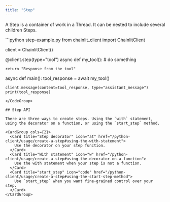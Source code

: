 ```yaml
---
title: "Step"
---
```


A Step is a container of work in a Thread. It can be nested to include several children Steps.


<CodeGroup>
```python step-example.py
from chainlit_client import ChainlitClient

client = ChainlitClient()

@client.step(type="tool")
async def my_tool():
    # do something

    return "Response from the tool"

async def main():
    tool_response = await my_tool()

    client.message(content=tool_response, type="assistant_message")
    print(tool_response)
```
</CodeGroup>

## Step API

There are three ways to create steps. Using the `with` statement, using the decorator on a function, or using the `start_step` method.

<CardGroup cols={2}>
  <Card title="Step decorator" icon="at" href="/python-client/usage/create-a-step#using-the-with-statement">
    Use the decorator on your step function.
  </Card>
  <Card title="With statement" icon="w" href="/python-client/usage/create-a-step#using-the-decorator-on-a-function">
    Use the with statement when your step is not a function.
  </Card>
  <Card title="start_step" icon="code" href="/python-client/usage/create-a-step#using-the-start-step-method">
    Use `start_step` when you want fine-grained control over your step.
  </Card>
</CardGroup>